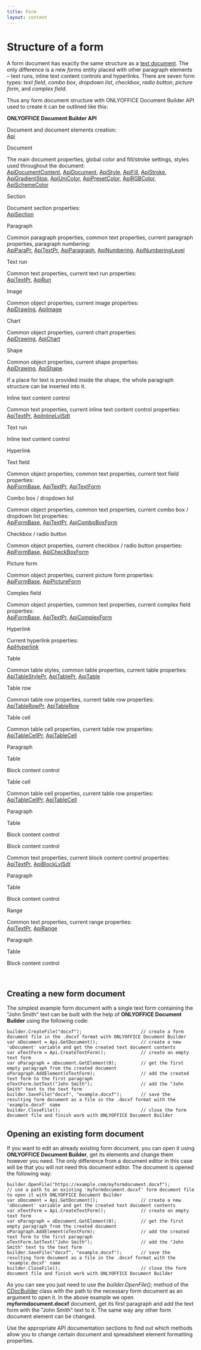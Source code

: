 ```yaml
---
title: Form
layout: content
---
```

# Structure of a form

A form document has exactly the same structure as a [text document](/docbuilder/textdocumentapi). The only difference is a new *forms* entity placed with other paragraph elements – text runs, inline text content controls and hyperlinks. There are seven form types: *text field*, *combo box*, *dropdown list*, *checkbox*, *radio button*, *picture form*, and *complex field*.

Thus any form document structure with ONLYOFFICE Document Builder API used to create it can be outlined like this:

**ONLYOFFICE Document Builder API**

Document and document elements creation:\
[Api](/docbuilder/textdocumentapi/api)

Document

The main document properties, global color and fill/stroke settings, styles used throughout the document:\
[ApiDocumentContent](/docbuilder/textdocumentapi/apidocumentcontent), [ApiDocument](/docbuilder/textdocumentapi/apidocument), [ApiStyle](/docbuilder/textdocumentapi/apistyle), [ApiFill](/docbuilder/textdocumentapi/apifill), [ApiStroke](/docbuilder/textdocumentapi/apistroke), [ApiGradientStop](/docbuilder/textdocumentapi/apigradientstop), [ApiUniColor](/docbuilder/textdocumentapi/apiunicolor), [ApiPresetColor](/docbuilder/textdocumentapi/apipresetcolor), [ApiRGBColor](/docbuilder/textdocumentapi/apirgbcolor), [ApiSchemeColor](/docbuilder/textdocumentapi/apischemecolor)

Section

Document section properties:\
[ApiSection](/docbuilder/textdocumentapi/apisection)

Paragraph

Common paragraph properties, common text properties, current paragraph properties, paragraph numbering:\
[ApiParaPr](/docbuilder/textdocumentapi/apiparapr), [ApiTextPr](/docbuilder/textdocumentapi/apitextpr), [ApiParagraph](/docbuilder/textdocumentapi/apiparagraph), [ApiNumbering](/docbuilder/textdocumentapi/apinumbering), [ApiNumberingLevel](/docbuilder/textdocumentapi/apinumberinglevel)

Text run

Common text properties, current text run properties:\
[ApiTextPr](/docbuilder/textdocumentapi/apitextpr), [ApiRun](/docbuilder/textdocumentapi/apirun)

Image

Common object properties, current image properties:\
[ApiDrawing](/docbuilder/textdocumentapi/apidrawing), [ApiImage](/docbuilder/textdocumentapi/apiimage)

Chart

Common object properties, current chart properties:\
[ApiDrawing](/docbuilder/textdocumentapi/apidrawing), [ApiChart](/docbuilder/textdocumentapi/apichart)

Shape

Common object properties, current shape properties:\
[ApiDrawing](/docbuilder/textdocumentapi/apidrawing), [ApiShape](/docbuilder/textdocumentapi/apishape).

If a place for text is provided inside the shape, the whole paragraph structure can be inserted into it.

Inline text content control

Common text properties, current inline text content control properties:\
[ApiTextPr](/docbuilder/textdocumentapi/apitextpr), [ApiInlineLvlSdt](/docbuilder/textdocumentapi/apiinlinelvlsdt)

Text run

Inline text content control

Hyperlink

Text field

Common object properties, common text properties, current text field properties:\
[ApiFormBase](/docbuilder/textdocumentapi/apiformbase), [ApiTextPr](/docbuilder/textdocumentapi/apitextpr), [ApiTextForm](/docbuilder/textdocumentapi/apitextform)

Combo box / dropdown list

Common object properties, common text properties, current combo box / dropdown list properties:\
[ApiFormBase](/docbuilder/textdocumentapi/apiformbase), [ApiTextPr](/docbuilder/textdocumentapi/apitextpr), [ApiComboBoxForm](/docbuilder/textdocumentapi/apicomboboxform)

Checkbox / radio button

Common object properties, current checkbox / radio button properties:\
[ApiFormBase](/docbuilder/textdocumentapi/apiformbase), [ApiCheckBoxForm](/docbuilder/textdocumentapi/apicheckboxform)

Picture form

Common object properties, current picture form properties:\
[ApiFormBase](/docbuilder/textdocumentapi/apiformbase), [ApiPictureForm](/docbuilder/textdocumentapi/apipictureform)

Complex field

Common object properties, common text properties, current complex field properties:\
[ApiFormBase](/docbuilder/textdocumentapi/apiformbase), [ApiTextPr](/docbuilder/textdocumentapi/apitextpr), [ApiComplexForm](/docbuilder/textdocumentapi/apicomplexform)

Hyperlink

Current hyperlink properties:\
[ApiHyperlink](/docbuilder/textdocumentapi/apihyperlink)

Table

Common table styles, common table properties, current table properties:\
[ApiTableStylePr](/docbuilder/textdocumentapi/apitablestylepr), [ApiTablePr](/docbuilder/textdocumentapi/apitablepr), [ApiTable](/docbuilder/textdocumentapi/apitable)

Table row

Common table row properties, current table row properties:\
[ApiTableRowPr](/docbuilder/textdocumentapi/apitablerowpr), [ApiTableRow](/docbuilder/textdocumentapi/apitablerow)

Table cell

Common table cell properties, current table row properties:\
[ApiTableCellPr](/docbuilder/textdocumentapi/apitablecellpr), [ApiTableCell](/docbuilder/textdocumentapi/apitablecell)

Paragraph

Table

Block content control

Table cell

Common table cell properties, current table row properties:\
[ApiTableCellPr](/docbuilder/textdocumentapi/apitablecellpr), [ApiTableCell](/docbuilder/textdocumentapi/apitablecell)

Paragraph

Table

Block content control

Block content control

Common text properties, current block content control properties:\
[ApiTextPr](/docbuilder/textdocumentapi/apitextpr), [ApiBlockLvlSdt](/docbuilder/textdocumentapi/apiblocklvlsdt)

Paragraph

Table

Block content control

Range

Common text properties, current range properties:\
[ApiTextPr](/docbuilder/textdocumentapi/apitextpr), [ApiRange](/docbuilder/textdocumentapi/apirange)

Paragraph

Table

Block content control

 

## Creating a new form document

The simplest example form document with a single text form containing the "John Smith" text can be built with the help of **ONLYOFFICE Document Builder** using the following code:

```
builder.CreateFile("docxf");                      // create a form document file in the .docxf format with ONLYOFFICE Document Builder
var oDocument = Api.GetDocument();                // create a new 'oDocument' variable and get the created text document contents
var oTextForm = Api.CreateTextForm();             // create an empty text form
var oParagraph = oDocument.GetElement(0);         // get the first empty paragraph from the created document
oParagraph.AddElement(oTextForm);                 // add the created text form to the first paragraph
oTextForm.SetText("John Smith");                  // add the "John Smith" text to the text form
builder.SaveFile("docxf", "example.docxf");       // save the resulting form document as a file in the .docxf format with the 'example.docxf' name
builder.CloseFile();                              // close the form document file and finish work with ONLYOFFICE Document Builder
```

## Opening an existing form document

If you want to edit an already existing form document, you can open it using **ONLYOFFICE Document Builder**, get its elements and change them however you need. The only difference from a document editor in this case will be that you will not need this document editor. The document is opened the following way:

```
builder.OpenFile("https://example.com/myformdocument.docxf");        // use a path to an existing 'myformdocument.docxf' form document file to open it with ONLYOFFICE Document Builder
var oDocument = Api.GetDocument();                // create a new 'oDocument' variable and get the created text document contents
var oTextForm = Api.CreateTextForm();             // create an empty text form
var oParagraph = oDocument.GetElement(0);         // get the first empty paragraph from the created document
oParagraph.AddElement(oTextForm);                 // add the created text form to the first paragraph
oTextForm.SetText("John Smith");                  // add the "John Smith" text to the text form
builder.SaveFile("docxf", "example.docxf");       // save the resulting form document as a file in the .docxf format with the 'example.docxf' name
builder.CloseFile();                              // close the form document file and finish work with ONLYOFFICE Document Builder
```

As you can see you just need to use the *builder.OpenFile();* method of the [CDocBuilder](/docbuilder/integrationapi/cdocbuilder) class with the path to the necessary form document as an argument to open it. In the above example we open **myformdocument.docxf** document, get its first paragraph and add the text form with the "John Smith" text to it. The same way any other form document element can be changed.

Use the appropriate API documentation sections to find out which methods allow you to change certain document and spreadsheet element formatting properties.
